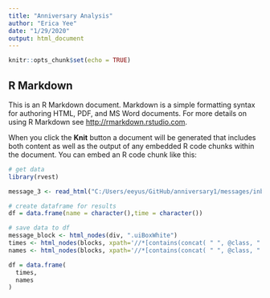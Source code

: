 ```yaml
---
title: "Anniversary Analysis"
author: "Erica Yee"
date: "1/29/2020"
output: html_document
---
```


```r
knitr::opts_chunk$set(echo = TRUE)
```

## R Markdown

This is an R Markdown document. Markdown is a simple formatting syntax for authoring HTML, PDF, and MS Word documents. For more details on using R Markdown see <http://rmarkdown.rstudio.com>.

When you click the **Knit** button a document will be generated that includes both content as well as the output of any embedded R code chunks within the document. You can embed an R code chunk like this:

```r
# get data
library(rvest)

message_3 <- read_html("C:/Users/eeyus/GitHub/anniversary1/messages/inbox/BenFickes_cw7Pu7TBsQ/message_3.html")
```


```r
# create dataframe for results
df = data.frame(name = character(),time = character())

```

```r
# save data to df
message_block <- html_nodes(div, ".uiBoxWhite")
times <- html_nodes(blocks, xpath='//*[contains(concat( " ", @class, " " ), concat( " ", "_2lem", " " ))]')
names <- html_nodes(blocks, xpath='//*[contains(concat( " ", @class, " " ), concat( " ", "_2lel", " " ))]')

df = data.frame(
  times,
  names
)

```



